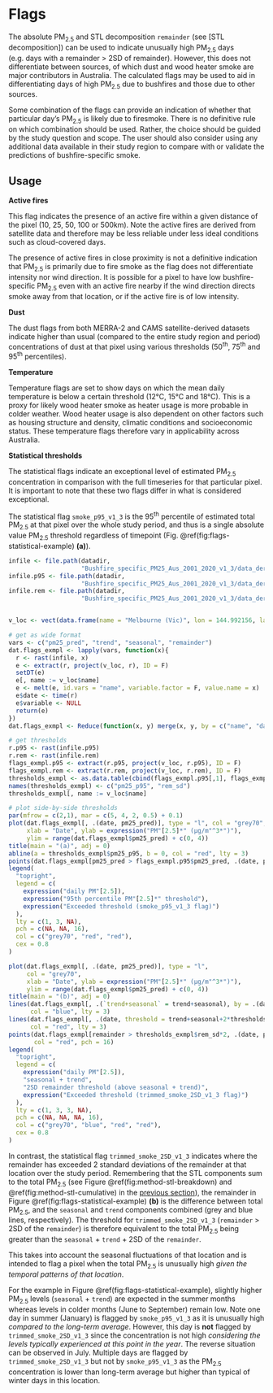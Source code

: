 # Flags

The absolute PM~2.5~ and STL decomposition `remainder` (see [STL decomposition]) can be used to indicate unusually high PM~2.5~ days (e.g. days with a remainder > 2SD of remainder). However, this does not differentiate between sources, of which dust and wood heater smoke are major contributors in Australia. The calculated flags may be used to aid in differentiating days of high PM~2.5~ due to bushfires and those due to other sources.

Some combination of the flags can provide an indication of whether that particular day's PM~2.5~ is likely due to firesmoke. There is no definitive rule on which combination should be used. Rather, the choice should be guided by the study question and scope. The user should also consider using any additional data available in their study region to compare with or validate the predictions of bushfire-specific smoke.

## Usage

**Active fires**

This flag indicates the presence of an active fire within a given distance of the pixel (10, 25, 50, 100 or 500km). Note the active fires are derived from satellite data and therefore may be less reliable under less ideal conditions such as cloud-covered days. 

The presence of active fires in close proximity is not a definitive indication that PM~2.5~ is primarily due to fire smoke as the flag does not differentiate intensity nor wind direction. It is possible for a pixel to have low bushfire-specific PM~2.5~ even with an active fire nearby if the wind direction directs smoke away from that location, or if the active fire is of low intensity.

**Dust**

The dust flags from both MERRA-2 and CAMS satellite-derived datasets indicate higher than usual (compared to the entire study region and period) concentrations of dust at that pixel using various thresholds (50^th^, 75^th^ and 95^th^ percentiles). 

**Temperature**

Temperature flags are set to show days on which the mean daily temperature is below a certain threshold (12°C, 15°C and 18°C). This is a proxy for likely wood heater smoke as heater usage is more probable in colder weather. Wood heater usage is also dependent on other factors such as housing structure and density, climatic conditions and socioeconomic status. These temperature flags therefore vary in applicability across Australia.

**Statistical thresholds**

The statistical flags indicate an exceptional level of estimated PM~2.5~ concentration in comparison with the full timeseries for that particular pixel. It is important to note that these two flags differ in what is considered exceptional.

The statistical flag `smoke_p95_v1_3` is the 95^th^ percentile of estimated total PM~2.5~ at that pixel over the whole study period, and thus is a single absolute value PM~2.5~ threshold regardless of timepoint (Fig. \@ref(fig:flags-statistical-example) **(a)**).

```r
infile <- file.path(datadir,
                    "Bushfire_specific_PM25_Aus_2001_2020_v1_3/data_derived/bushfiresmoke_v1_3_2013_compressed_20231130_7.nc")
infile.p95 <- file.path(datadir,
                    "Bushfire_specific_PM25_Aus_2001_2020_v1_3/data_derived_flags_raw_data/bushfiresmoke_v1_3_2001_2020_pm25_pred_p95.nc")
infile.rem <- file.path(datadir,
                    "Bushfire_specific_PM25_Aus_2001_2020_v1_3/data_derived_flags_raw_data/bushfiresmoke_v1_3_2001_2020_remainder_trimmed_stdev.nc")


v_loc <- vect(data.frame(name = "Melbourne (Vic)", lon = 144.992156, lat = -37.624965), crs = "epsg:4283")

# get as wide format
vars <- c("pm25_pred", "trend", "seasonal", "remainder")
dat.flags_exmpl <- lapply(vars, function(x){
  r <- rast(infile, x)
  e <- extract(r, project(v_loc, r), ID = F)
  setDT(e)
  e[, name := v_loc$name]
  e <- melt(e, id.vars = "name", variable.factor = F, value.name = x)    # reshape to long
  e$date <- time(r)
  e$variable <- NULL
  return(e)
})
dat.flags_exmpl <- Reduce(function(x, y) merge(x, y, by = c("name", "date")), dat.flags_exmpl)

# get thresholds
r.p95 <- rast(infile.p95)
r.rem <- rast(infile.rem)
flags_exmpl.p95 <- extract(r.p95, project(v_loc, r.p95), ID = F)
flags_exmpl.rem <- extract(r.rem, project(v_loc, r.rem), ID = F)
thresholds_exmpl <- as.data.table(cbind(flags_exmpl.p95[,1], flags_exmpl.rem[,1]))
names(thresholds_exmpl) <- c("pm25_p95", "rem_sd")
thresholds_exmpl[, name := v_loc$name]

# plot side-by-side thresholds
par(mfrow = c(2,1), mar = c(5, 4, 2, 0.5) + 0.1)
plot(dat.flags_exmpl[, .(date, pm25_pred)], type = "l", col = "grey70",
     xlab = "Date", ylab = expression("PM"[2.5]*" (µg/m"^3*")"),
     ylim = range(dat.flags_exmpl$pm25_pred) + c(0, 4))
title(main = "(a)", adj = 0)
abline(a = thresholds_exmpl$pm25_p95, b = 0, col = "red", lty = 3)
points(dat.flags_exmpl[pm25_pred > flags_exmpl.p95$pm25_pred, .(date, pm25_pred)], col = "red", pch = 16)
legend(
  "topright",
  legend = c(
    expression("daily PM"[2.5]),
    expression("95th percentile PM"[2.5]*" threshold"),
    expression("Exceeded threshold (smoke_p95_v1_3 flag)")
  ),
  lty = c(1, 3, NA),
  pch = c(NA, NA, 16),
  col = c("grey70", "red", "red"),
  cex = 0.8
)

plot(dat.flags_exmpl[, .(date, pm25_pred)], type = "l", 
     col = "grey70",
     xlab = "Date", ylab = expression("PM"[2.5]*" (µg/m"^3*")"),
     ylim = range(dat.flags_exmpl$pm25_pred) + c(0, 4))
title(main = "(b)", adj = 0)
lines(dat.flags_exmpl[, .(`trend+seasonal` = trend+seasonal), by = .(date)], 
      col = "blue", lty = 3)
lines(dat.flags_exmpl[, .(date, threshold = trend+seasonal+2*thresholds_exmpl$rem_sd)], 
      col = "red", lty = 3)
points(dat.flags_exmpl[remainder > thresholds_exmpl$rem_sd*2, .(date, pm25_pred)], 
       col = "red", pch = 16)
legend(
  "topright",
  legend = c(
    expression("daily PM"[2.5]),
    "seasonal + trend",
    "2SD remainder threshold (above seasonal + trend)",
    expression("Exceeded threshold (trimmed_smoke_2SD_v1_3 flag)")
  ),
  lty = c(1, 3, 3, NA),
  pch = c(NA, NA, NA, 16),
  col = c("grey70", "blue", "red", "red"),
  cex = 0.8
)

```
In contrast, the statistical flag `trimmed_smoke_2SD_v1_3` indicates where the remainder has exceeded 2 standard deviations of the remainder at that location over the study period. Remembering that the STL components sum to the total PM~2.5~ (see Figure \@ref(fig:method-stl-breakdown) and \@ref(fig:method-stl-cumulative) in the [previous section](#stl-decomposition)), the remainder in Figure \@ref(fig:flags-statistical-example) **(b)** is the difference between total PM~2.5~, and the `seasonal` and `trend` components combined (grey and blue lines, respectively). The threshold for `trimmed_smoke_2SD_v1_3` (`remainder` > 2SD of the `remainder`) is therefore equivalent to the total PM~2.5~ being greater than the `seasonal` + `trend` + 2SD of the `remainder`. 

This takes into account the seasonal fluctuations of that location and is intended to flag a pixel when the total PM~2.5~ is unusually high *given the temporal patterns of that location*. 

For the example in Figure \@ref(fig:flags-statistical-example), slightly higher PM~2.5~ levels (`seasonal` + `trend`) are expected in the summer months whereas levels in colder months (June to September) remain low. Note one day in summer (January) is flagged by `smoke_p95_v1_3` as it is unusually high *compared to the long-term average*. However, this day is **not** flagged by `trimmed_smoke_2SD_v1_3` since the concentration is not high *considering the levels typically experienced at this point in the year*. The reverse situation can be observed in July. Multiple days are flagged by `trimmed_smoke_2SD_v1_3` but not by `smoke_p95_v1_3` as the PM~2.5~ concentration is lower than long-term average but higher than typical of winter days in this location.
